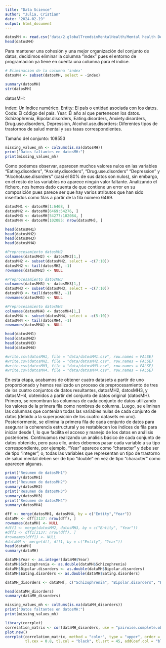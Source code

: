 ```yaml
---
title: "Data Science"
author: "Julia, Cristian"
date: "2024-02-19"
output: html_document
---
```


```r
datosMH <- read.csv("data/2.globalTrendsinMentalHealth/Mental health Depression disorder Data2.csv")
head(datosMH)
```
Para mantener una cohesión y una mejor organización del conjunto de datos, decidimos eliminar la columna "index" pues el entorno de programación ya tiene en cuenta una columna para el índice. 

```r
# Eliminación de la columna 'index'
datosMH <- subset(datosMH, select = -index)
```


```r
summary(datosMH)
str(datosMH)
```
datosMH:

index: Un índice numérico.
Entity: El país o entidad asociada con los datos.
Code: El código del país.
Year: El año al que pertenecen los datos.
Schizophrenia, Bipolar.disorders, Eating.disorders, Anxiety.disorders, Drug.use.disorders, Depression, Alcohol.use.disorders: Diferentes tipos de trastornos de salud mental y sus tasas correspondientes.

Tamaño del conjunto: 108553

```r
missing_values_mh <- colSums(is.na(datosMH))
print("Datos faltantes en datosMH:")
print(missing_values_mh)
```
Como podemos observar, aparecen muchos valores nulos en las variables "Eating.disorders", "Anxiety.disorders", "Drug.use.disorders" "Depression" y "Alcohol.use.disorders" (casi el 80% de sus datos son nulos), sin embargo, en el resto de las variables no aparece ningún valor faltante. Analizando el fichero, nos hemos dado cuenta de que contiene un error en su composición pues parece ser que hay varios atributos que han sido insertados como filas a partir de la fila número 6469.

```r
datosMH1 <- datosMH[1:6468, ]
datosMH2 <- datosMH[6469:54276, ]
datosMH3 <- datosMH[54277:102084, ]
datosMH4 <- datosMH[102085: nrow(datosMH), ]

head(datosMH1)
head(datosMH2)
head(datosMH3)
head(datosMH4)
```

```r
#Preprocesamiento datosMH2
colnames(datosMH2) <- datosMH2[1,]
datosMH2 <- subset(datosMH2, select = -c(7:10))
datosMH2 <- tail(datosMH2, -1)
rownames(datosMH2) <- NULL

#Preprocesamiento datosMH3
colnames(datosMH3) <- datosMH3[1,]
datosMH3 <- subset(datosMH3, select = -c(7:10))
datosMH3 <- tail(datosMH3, -1)
rownames(datosMH3) <- NULL

#Preprocesamiento datosMH4
colnames(datosMH4) <- datosMH4[1,]
datosMH4 <- subset(datosMH4, select = -c(5:10))
datosMH4 <- tail(datosMH4, -1)
rownames(datosMH4) <- NULL

head(datosMH1)
head(datosMH2)
head(datosMH3)
head(datosMH4)

#write.csv(datosMH1, file = "data/datosMH1.csv", row.names = FALSE)
#write.csv(datosMH2, file = "data/datosMH2.csv", row.names = FALSE)
#write.csv(datosMH3, file = "data/datosMH3.csv", row.names = FALSE)
#write.csv(datosMH4, file = "data/datosMH4.csv", row.names = FALSE)
```
En esta etapa, acabamos de obtener cuatro datasets a partir de uno proporcionado y hemos realizado un proceso de preprocesamiento de tres de los cuatro conjuntos de datos resultantes, datosMH2, datosMH3, y datosMH4, obtenidos a partir del conjunto de datos original (datosMH). Primero, se renombran las columnas de cada conjunto de datos utilizando los valores de la primera fila como nombres de columna. Luego, se eliminan las columnas que contenían todas las variables nulas de cada conjunto de datos (debido a la superposición de los cuatro datasets en uno). Posteriormente, se elimina la primera fila de cada conjunto de datos para asegurar la coherencia estructural y se restablecen los índices de fila para iniciar desde 1, lo que facilita el acceso y manejo de los datos en análisis posteriores. Continuamos realizando un análisis básico de cada conjunto de datos obtenido, pero para ello, antes debemos pasar cada variable a su tipo correspondiente, por ejemplo, "Year" aparece como "character" y debe ser de tipo "integer", o, todas las variables que representan un tipo de trastorno de salud mental deben ser de tipo "double" en vez de tipo "character" como aparecen algunas.

```r
print("Resumen de datosMH1")
summary(datosMH1)
print("Resumen de datosMH2")
summary(datosMH2)
print("Resumen de datosMH3")
summary(datosMH3)
print("Resumen de datosMH4")
summary(datosMH4)
```


```r
dff <- merge(datosMH1, datosMH4, by = c("Entity","Year"))
dataMH <- dff[3137: nrow(dff), ]
rownames(dataMH) <- NULL
#dff1 <- merge(datosMH2, datosMH3, by = c("Entity", "Year"))
#dff1 <- dff1[3137: nrow(dff), ]
#rownames(dff1) <- NULL
#dataMH <- merge(dff, dff1, by = c("Entity", "Year"))
head(dataMH)
summary(dataMH)
```

```r
dataMH$Year <- as.integer(dataMH$Year)
dataMH$Schizophrenia <- as.double(dataMH$Schizophrenia)
dataMH$Bipolar.disorders <- as.double(dataMH$Bipolar.disorders)
dataMH$Eating.disorders <- as.double(dataMH$Eating.disorders)

dataMH_disorders <- dataMH[, c("Schizophrenia", "Bipolar.disorders", "Eating.disorders","Anxiety.disorders", "Drug.use.disorders", "Depression", "Alcohol.use.disorders")]

head(dataMH_disorders)
summary(dataMH_disorders)
```

```r
missing_values_mh <- colSums(is.na(dataMH_disorders))
print("Datos faltantes en datosMH:")
print(missing_values_mh)
```

```r
library(corrplot)
correlation_matrix <- cor(dataMH_disorders, use = "pairwise.complete.obs")
plot.new()
corrplot(correlation_matrix, method = "color", type = "upper", order = "hclust", 
         tl.cex = 0.8, tl.col = "black", tl.srt = 45, addCoef.col = "black", number.cex = 0.7)
```

```r

```

